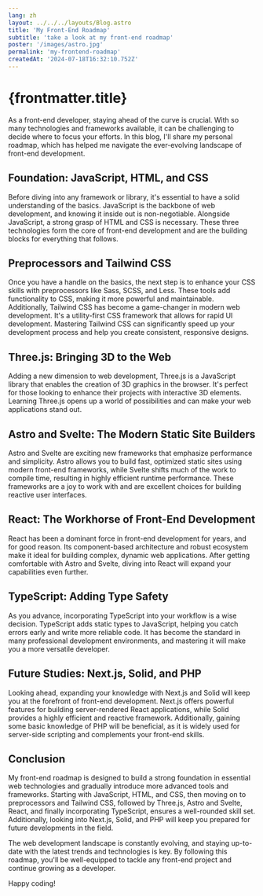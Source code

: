 ```yaml
---
lang: zh
layout: ../../../layouts/Blog.astro
title: 'My Front-End Roadmap'
subtitle: 'take a look at my front-end roadmap'
poster: '/images/astro.jpg'
permalink: 'my-frontend-roadmap'
createdAt: '2024-07-18T16:32:10.752Z'
---
```


# {frontmatter.title}

As a front-end developer, staying ahead of the curve is crucial. With so many technologies and frameworks available, it can be challenging to decide where to focus your efforts. In this blog, I'll share my personal roadmap, which has helped me navigate the ever-evolving landscape of front-end development.

## Foundation: JavaScript, HTML, and CSS

Before diving into any framework or library, it's essential to have a solid understanding of the basics. JavaScript is the backbone of web development, and knowing it inside out is non-negotiable. Alongside JavaScript, a strong grasp of HTML and CSS is necessary. These three technologies form the core of front-end development and are the building blocks for everything that follows.

## Preprocessors and Tailwind CSS

Once you have a handle on the basics, the next step is to enhance your CSS skills with preprocessors like Sass, SCSS, and Less. These tools add functionality to CSS, making it more powerful and maintainable. Additionally, Tailwind CSS has become a game-changer in modern web development. It's a utility-first CSS framework that allows for rapid UI development. Mastering Tailwind CSS can significantly speed up your development process and help you create consistent, responsive designs.

## Three.js: Bringing 3D to the Web

Adding a new dimension to web development, Three.js is a JavaScript library that enables the creation of 3D graphics in the browser. It's perfect for those looking to enhance their projects with interactive 3D elements. Learning Three.js opens up a world of possibilities and can make your web applications stand out.

## Astro and Svelte: The Modern Static Site Builders

Astro and Svelte are exciting new frameworks that emphasize performance and simplicity. Astro allows you to build fast, optimized static sites using modern front-end frameworks, while Svelte shifts much of the work to compile time, resulting in highly efficient runtime performance. These frameworks are a joy to work with and are excellent choices for building reactive user interfaces.

## React: The Workhorse of Front-End Development

React has been a dominant force in front-end development for years, and for good reason. Its component-based architecture and robust ecosystem make it ideal for building complex, dynamic web applications. After getting comfortable with Astro and Svelte, diving into React will expand your capabilities even further.

## TypeScript: Adding Type Safety

As you advance, incorporating TypeScript into your workflow is a wise decision. TypeScript adds static types to JavaScript, helping you catch errors early and write more reliable code. It has become the standard in many professional development environments, and mastering it will make you a more versatile developer.

## Future Studies: Next.js, Solid, and PHP

Looking ahead, expanding your knowledge with Next.js and Solid will keep you at the forefront of front-end development. Next.js offers powerful features for building server-rendered React applications, while Solid provides a highly efficient and reactive framework. Additionally, gaining some basic knowledge of PHP will be beneficial, as it is widely used for server-side scripting and complements your front-end skills.

## Conclusion

My front-end roadmap is designed to build a strong foundation in essential web technologies and gradually introduce more advanced tools and frameworks. Starting with JavaScript, HTML, and CSS, then moving on to preprocessors and Tailwind CSS, followed by Three.js, Astro and Svelte, React, and finally incorporating TypeScript, ensures a well-rounded skill set. Additionally, looking into Next.js, Solid, and PHP will keep you prepared for future developments in the field.

The web development landscape is constantly evolving, and staying up-to-date with the latest trends and technologies is key. By following this roadmap, you'll be well-equipped to tackle any front-end project and continue growing as a developer.

Happy coding!
